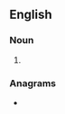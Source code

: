 ==English==

===Noun===
{{head|en|noun plural form}}

# {{plural of|amputator|lang=en}}

===Anagrams===
* {{anagrams|en|posttrauma}}